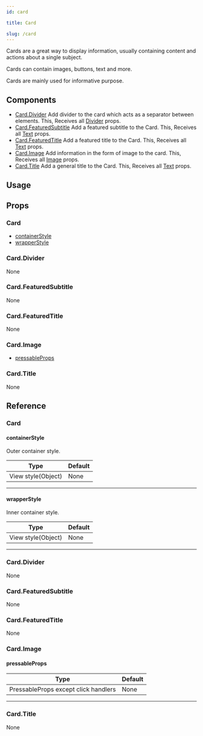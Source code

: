 ```yaml
---
id: card

title: Card

slug: /card
---
```






Cards are a great way to display information, usually containing content and actions about a single subject.

Cards can contain images, buttons, text and more.

Cards are mainly used for informative purpose.

## Components

- [Card.Divider](#carddivider)
  Add divider to the card which acts as a separator between elements.
  This, Receives all [Divider](divider#props) props.
- [Card.FeaturedSubtitle](#cardfeaturedsubtitle)
  Add a featured subtitle to the Card.
  This, Receives all [Text](text#props) props.
- [Card.FeaturedTitle](#cardfeaturedtitle)
  Add a featured title to the Card.
  This, Receives all [Text](text#props) props.
- [Card.Image](#cardimage)
  Add information in the form of image to the card.
  This, Receives all [Image](Image.mdx#props) props.
- [Card.Title](#cardtitle)
  Add a general title to the Card.
  This, Receives all [Text](text#props) props.

## Usage

<Usage />

## Props

### Card

- [containerStyle](#containerstyle)
- [wrapperStyle](#wrapperstyle)

### Card.Divider

None

### Card.FeaturedSubtitle

None

### Card.FeaturedTitle

None

### Card.Image

- [pressableProps](#pressableprops)

### Card.Title

None

## Reference

### Card

#### containerStyle

Outer container style.

| Type               | Default |
| ------------------ | ------- |
| View style(Object) | None    |

---

#### wrapperStyle

Inner container style.

| Type               | Default |
| ------------------ | ------- |
| View style(Object) | None    |

---

### Card.Divider

None

### Card.FeaturedSubtitle

None

### Card.FeaturedTitle

None

### Card.Image

#### pressableProps

| Type                                 | Default |
| ------------------------------------ | ------- |
| PressableProps except click handlers | None    |

---

### Card.Title

None
